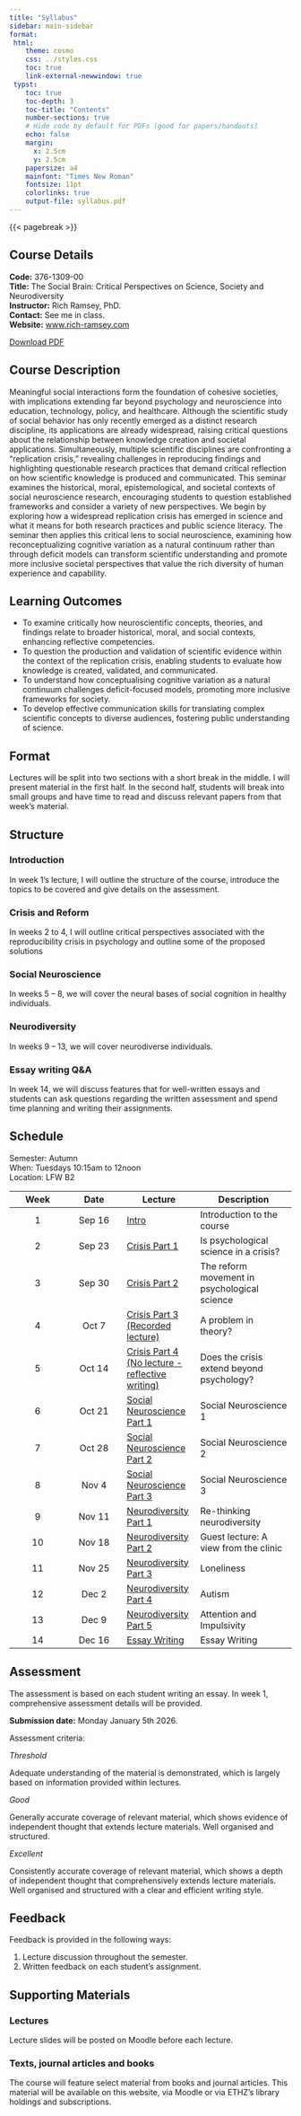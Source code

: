 ```yaml
---
title: "Syllabus"
sidebar: main-sidebar
format:
 html:
    theme: cosmo
    css: ../styles.css
    toc: true
    link-external-newwindow: true
 typst:
    toc: true
    toc-depth: 3
    toc-title: "Contents"
    number-sections: true
    # Hide code by default for PDFs (good for papers/handouts)
    echo: false
    margin:
      x: 2.5cm
      y: 2.5cm
    papersize: a4
    mainfont: "Times New Roman"
    fontsize: 11pt
    colorlinks: true
    output-file: syllabus.pdf
---
```


::: {.content-visible when-format="typst"}
{{< pagebreak >}}
:::

## Course Details ##

**Code:** 376-1309-00\
**Title:** The Social Brain: Critical Perspectives on Science, Society and Neurodiversity\
**Instructor:** Rich Ramsey, PhD.\
**Contact:** See me in class. \
**Website:** [www.rich-ramsey.com](http://www.rich-ramsey.com/)

::: {.content-visible when-format="html"}
::: {.download-container style="text-align: left; margin-bottom: 20px;"}
<a href="syllabus.pdf" class="btn btn-primary btn-sm download-button" target="_blank">
  <i class="fa fa-file-pdf-o" aria-hidden="true"></i> Download PDF
</a>
:::
:::

## Course Description ##

Meaningful social interactions form the foundation of cohesive societies, with implications extending far beyond psychology and neuroscience into education, technology, policy, and healthcare.
Although the scientific study of social behavior has only recently emerged as a distinct research discipline, its applications are already widespread, raising critical questions about the relationship between knowledge creation and societal applications.
Simultaneously, multiple scientific disciplines are confronting a "replication crisis," revealing challenges in reproducing findings and highlighting questionable research practices that demand critical reflection on how scientific knowledge is produced and communicated.
This seminar examines the historical, moral, epistemological, and societal contexts of social neuroscience research, encouraging students to question established frameworks and consider a variety of new perspectives.
We begin by exploring how a widespread replication crisis has emerged in science and what it means for both research practices and public science literacy.
The seminar then applies this critical lens to social neuroscience, examining how reconceptualizing cognitive variation as a natural continuum rather than through deficit models can transform scientific understanding and promote more inclusive societal perspectives that value the rich diversity of human experience and capability.


## Learning Outcomes ##

-   To examine critically how neuroscientific concepts, theories, and findings relate to broader historical, moral, and social contexts, enhancing reflective competencies.
-   To question the production and validation of scientific evidence within the context of the replication crisis, enabling students to evaluate how knowledge is created, validated, and communicated.
-   To understand how conceptualising cognitive variation as a natural continuum challenges deficit-focused models, promoting more inclusive frameworks for society.
-   To develop effective communication skills for translating complex scientific concepts to diverse audiences, fostering public understanding of science.

## Format ##

Lectures will be split into two sections with a short break in the middle. 
I will present material in the first half. 
In the second half, students will break into small groups and have time to read and discuss relevant papers from that week’s material. 

## Structure ##

### Introduction ###

In week 1’s lecture, I will outline the structure of the course, introduce the topics to be covered and give details on the assessment.

### Crisis and Reform ###

In weeks 2 to 4, I will outline critical perspectives associated with the reproducibility crisis in psychology and outline some of the proposed solutions

### Social Neuroscience ###

In weeks 5 – 8, we will cover the neural bases of social cognition in healthy individuals.

### Neurodiversity ###

In weeks 9 – 13, we will cover neurodiverse individuals.

### Essay writing Q&A ###

In week 14, we will discuss features that for well-written essays and students can ask questions regarding the written assessment and spend time planning and writing their assignments. 

## Schedule ##

Semester: Autumn\
When: Tuesdays 10:15am to 12noon\		
Location: LFW B2

| **Week** | **Date** | **Lecture** | **Description** |
|:--------:|:--------:|-------------|-----------------|
| 1 | Sep 16 | [Intro](../lectures/01_intro.html) | Introduction to the course |
| 2 | Sep 23 | [Crisis Part 1](../lectures/02_crisis.html) | Is psychological science in a crisis? |
| 3 | Sep 30 | [Crisis Part 2](../lectures/03_reform.html) | The reform movement in psychological science |
| 4 | Oct 7 | [Crisis Part 3 (Recorded lecture)](../lectures/04_theory.html) | A problem in theory? |
| 5 | Oct 14 | [Crisis Part 4 (No lecture - reflective writing)](../lectures/05_reflection.html) | Does the crisis extend beyond psychology? |
| 6 | Oct 21 | [Social Neuroscience Part 1](../lectures/02_crisis.html) | Social Neuroscience 1 |
| 7 | Oct 28 | [Social Neuroscience Part 2](../lectures/02_crisis.html) | Social Neuroscience 2 |
| 8 | Nov 4 | [Social Neuroscience Part 3](../lectures/02_crisis.html) | Social Neuroscience 3 |
| 9 | Nov 11 | [Neurodiversity Part 1](../lectures/02_crisis.html) | Re-thinking neurodiversity |
| 10 | Nov 18 | [Neurodiversity Part 2](../lectures/02_crisis.html) | Guest lecture: A view from the clinic |
| 11 | Nov 25 | [Neurodiversity Part 3](../lectures/02_crisis.html) | Loneliness |
| 12 | Dec 2 | [Neurodiversity Part 4](../lectures/02_crisis.html) | Autism |
| 13 | Dec 9 | [Neurodiversity Part 5](../lectures/02_crisis.html) | Attention and Impulsivity |
| 14 | Dec 16 | [Essay Writing](../lectures/02_crisis.html) | Essay Writing |


## Assessment ##

The assessment is based on each student writing an essay. 
In week 1, comprehensive assessment details will be provided.

**Submission date:** Monday January 5th 2026.


Assessment criteria:

*Threshold*

Adequate understanding of the material is demonstrated, which is largely based on information provided within lectures. 

*Good*

Generally accurate coverage of relevant material, which shows evidence of independent thought that extends lecture materials. Well organised and structured. 

*Excellent*

Consistently accurate coverage of relevant material, which shows a depth of independent thought that comprehensively extends lecture materials. Well organised and structured with a clear and efficient writing style.

## Feedback ##

Feedback is provided in the following ways:

1. Lecture discussion throughout the semester.
2. Written feedback on each student’s assignment.

## Supporting Materials ##

### Lectures ###

Lecture slides will be posted on Moodle before each lecture.
	  
### Texts, journal articles and books

The course will feature select material from books and journal articles. 
This material will be available on this website, via Moodle or via ETHZ’s library holdings and subscriptions.

